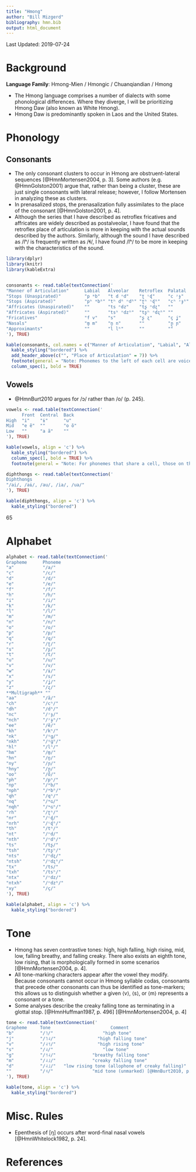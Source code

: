 ```yaml
---
title: "Hmong"
author: "Bill Mizgerd"
bibliography: hmn.bib
output: html_document
---
```


Last Updated: 2019-07-24

# Background

**Language Family**: Hmong-Mien / Hmongic / Chuanqiandian / Hmong

* The Hmong language comprises a number of dialects with some phonological differences. Where they diverge, I will be prioritizing Hmong Daw (also known as White Hmong).
* Hmong Daw is predominantly spoken in Laos and the United States.

# Phonology

## Consonants

* The only consonant clusters to occur in Hmong are obstruent-lateral sequences [@HmnMortensen2004, p. 3]. Some authors (e.g. @HmnGolston2001) argue that, rather than being a cluster, these are just single consonants with lateral release; however, I follow Mortensen in analyzing these as clusters.
* In prenasalized stops, the prenasalization fully assimilates to the place of the consonant [@HmnGolston2001, p. 4].
* Although the series that I have described as retroflex fricatives and affricates are widely described as postalveolar, I have found that the retroflex place of articulation is more in keeping with the actual sounds described by the authors. Similarly, although the sound I have described as /lʰ/ is frequently written as /ɬ/, I have found /lʰ/ to be more in keeping with the characteristics of the sound.

```r

library(dplyr)
library(knitr)
library(kableExtra)


consonants <- read.table(textConnection('
"Manner of Articulation"      Labial   Alveolar    Retroflex  Palatal   Velar     Uvular    Glottal
"Stops (Unaspirated)"         "p ᵐb"   "t d ⁿd"    "ʈ ᶯɖ"     "c ᶮɟ"    "k ᵑɡ"    "q ᶰɢ"    ""
"Stops (Aspirated)"           "pʰ ᵐbʱ" "tʰ dʱ ⁿdʱ" "ʈʰ ᶯɖʱ"   "cʰ ᶮɟʱ"  "kʰ ᵑɡʱ"  "qʰ ᶰɢʱ"  ""
"Affricates (Unaspirated)"    ""       "ts ⁿdz"    "tʂ ⁿdʐ"   ""        ""        ""        ""
"Affricates (Aspirated)"      ""       "tsʰ ⁿdzʱ"  "tʂʰ ⁿdʐʱ" ""        ""        ""        ""
"Fricatives"                  "f v"    "s"         "ʂ ʐ"      "ç ʝ"     ""        ""        "h"
"Nasals"                      "m̥ m"    "n̥ n"       ""         "ɲ̥ ɲ"     ""        ""        ""
"Approximants"                ""       "l lʰ"      ""         ""        ""        ""        ""
'), TRUE)

kable(consonants, col.names = c("Manner of Articulation", "Labial", "Alveolar", "Retroflex", "Palatal", "Velar", "Uvular", "Glottal"), align = 'c') %>%
  kable_styling("bordered") %>%
  add_header_above(c("", "Place of Articulation" = 7)) %>%
  footnote(general = "Note: Phonemes to the left of each cell are voiceless and phonemes to the right of each cell are voiced. The alveolar stops (unaspirated and aspirated) are ordered voiceless, voiced, pre-nasalized.", general_title = "") %>%
  column_spec(1, bold = TRUE)
```

## Vowels

* @HmnBurt2010 argues for /ɔ/ rather than /o/ (p. 245).

```r
vowels <- read.table(textConnection('
      Front  Central  Back
High  "i"    "ɨ"      "u"
Mid   "e ẽ"  ""       "o õ"
Low   ""     "a ã"    ""
'), TRUE)

kable(vowels, align = 'c') %>%
  kable_styling("bordered") %>%
  column_spec(1, bold = TRUE) %>%
  footnote(general = "Note: For phonemes that share a cell, those on the left are oral and those on the right are nasal.", general_title = "")

diphthongs <- read.table(textConnection('
Diphthongs
"/ai/, /aɨ/, /au/, /ia/, /ua/"
'), TRUE)

kable(diphthongs, align = 'c') %>%
  kable_styling("bordered")
```
65

# Alphabet

```r

alphabet <- read.table(textConnection('
Grapheme      Phoneme   
"a"           "/a/"    
"c"           "/c/"
"d"           "/d/"   
"e"           "/e/"    
"f"           "/f/"  
"h"           "/h/"  
"i"           "/i/"  
"k"           "/k/"    
"l"           "/l/"   
"m"           "/m/"    
"n"           "/n/"     
"o"           "/o/"   
"p"           "/p/"   
"q"           "/q/"    
"r"           "/ʈ/"   
"s"           "/ʂ/"  
"t"           "/t/"      
"u"           "/u/"  
"v"           "/v/"  
"w"           "/ɨ/"  
"x"           "/s/"    
"y"           "/ʝ/"  
"z"           "/ʐ/"
**Multigraph** ""
"aa"          "/ã/"
"ch"          "/cʰ/"
"dh"          "/dʱ/"  
"nc"          "/ᶮɟ/"  
"nch"         "/ᶮɟʱ/"
"ee"          "/ẽ/"
"kh"          "/kʰ/"  
"nk"          "/ᵑɡ/"  
"nkh"         "/ᵑɡʱ/"
"hl"          "/lʰ/"
"hm"          "/m̥/"
"hn"          "/n̥/"
"ny"          "/ɲ/"  
"hny"         "/ɲ̥/"
"oo"          "/õ/"
"ph"          "/pʰ/"  
"np"          "/ᵐb/"  
"nph"         "/ᵐbʱ/"
"qh"          "/qʰ/"  
"nq"          "/ᶰɢ/"  
"nqh"         "/ᶰɢʱ/"
"rh"          "/ʈʰ/"  
"nr"          "/ᶯɖ/"  
"nrh"         "/ᶯɖʱ/"
"th"          "/tʰ/"  
"nt"          "/ⁿd/"  
"nth"         "/ⁿdʱ/"
"ts"          "/tʂ/"  
"tsh"         "/tʂʰ/"  
"nts"         "/ⁿdʐ/"  
"ntsh"        "/ⁿdʐʱ/"  
"tx"          "/ts/"  
"txh"         "/tsʰ/"  
"ntx"         "/ⁿdz/"  
"ntxh"        "/ⁿdzʱ/"
"xy"          "/ç/"
'), TRUE)

kable(alphabet, align = 'c') %>%
  kable_styling("bordered")
```

# Tone

* Hmong has seven contrastive tones: high, high falling, high rising, mid, low, falling breathy, and falling creaky. There also exists an eighth tone, low rising, that is morphologically formed in some scenarios [@HmnMortensen2004, p. 4].
* All tone-marking characters appear after the vowel they modify. Because consonants cannot occur in Hmong syllable codas, consonants that precede other consonants can thus be identified as tone-markers; this allows us to distinguish whether a given ⟨v⟩, ⟨s⟩, or ⟨m⟩ represents a consonant or a tone.
* Some analyses describe the creaky falling tone as terminating in a glottal stop. [@HmnHuffman1987, p. 496] [@HmnMortensen2004, p. 4]

```r

tone <- read.table(textConnection('
Grapheme     Tone                       Comment
"b"          "/˥/"                   "high tone"  
"j"          "/˥˨/"                "high falling tone"  
"v"          "/˨˦/"                "high rising tone"  
"s"          "/˨/"                   "low tone"
"g"          "/˦˨/"              "breathy falling tone"  
"m"          "/˨˩/"              "creaky falling tone"
"d"          "/˨˩/"   "low rising tone (allophone of creaky falling)"  
""           "/˧/"               "mid tone (unmarked) [@HmnBurt2010, p. 246]"
'), TRUE)

kable(tone, align = 'c') %>%
  kable_styling("bordered")
```

# Misc. Rules

* Epenthesis of [ŋ] occurs after word-final nasal vowels [@HmnWhitelock1982, p. 24].

# References
